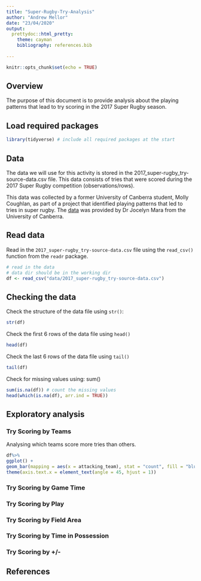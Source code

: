 ```yaml
---
title: "Super-Rugby-Try-Analysis"
author: "Andrew Mellor"
date: "23/04/2020"
output: 
  prettydoc::html_pretty:
    theme: cayman
    bibliography: references.bib
    
---
```


```r
knitr::opts_chunk$set(echo = TRUE)
```

## Overview

The purpose of this document is to provide analysis about the playing patterns that lead to try scoring in the 2017 Super Rugby season.

## Load required packages

```r
library(tidyverse) # include all required packages at the start
```

## Data

The data we will use for this activity is stored in the 2017_super-rugby_try-source-data.csv file. This data consists of tries that were scored during the 2017 Super Rugby competition (observations/rows). 

This data was collected by a former University of Canberra student, Molly Coughlan, as part of a project that identified playing patterns that led to tries in super rugby. 
The [data](https://unicanberra.instructure.com/courses/7493/files/1747546) was provided by Dr Jocelyn Mara from the University of Canberra.


## Read data

Read in the `2017_super-rugby_try-source-data.csv` file using the `read_csv()` function from the `readr` package. 

```r
# read in the data
# data dir should be in the working dir
df <- read_csv("data/2017_super-rugby_try-source-data.csv")
```

## Checking the data

Check the structure of the data file using `str()`:

```r
str(df)
```

Check the first 6 rows of the data file using `head()`

```r
head(df)
```

Check the last 6 rows of the data file using `tail()`

```r
tail(df)
```

Check for missing values using: sum()

```r
sum(is.na(df)) # count the missing values
head(which(is.na(df), arr.ind = TRUE))
```


## Exploratory analysis

### Try Scoring by Teams

Analysing which teams score more tries than others.
````r
df%>%
ggplot() +
geom_bar(mapping = aes(x = attacking_team), stat = "count", fill = "blue", colour = "black") +
theme(axis.text.x = element_text(angle = 45, hjust = 1))
````

### Try Scoring by Game Time

### Try Scoring by Play

### Try Scoring by Field Area

### Try Scoring by Time in Possession

### Try Scoring by +/-

## References